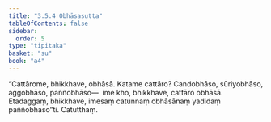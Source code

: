 ```yaml
---
title: "3.5.4 Obhāsasutta"
tableOfContents: false
sidebar:
  order: 5
type: "tipitaka"
basket: "su"
book: "a4"
---
```



<DynamicBreadcrumb />

<Division number="144" book="a4">

<Paragraph number="888" book="a4">
“Cattārome, bhikkhave, obhāsā. Katame cattāro? Candobhāso, sūriyobhāso, aggobhāso, paññobhāso—  ime kho, bhikkhave, cattāro obhāsā. Etadaggaṃ, bhikkhave, imesaṃ catunnaṃ obhāsānaṃ yadidaṃ paññobhāso”ti.

</Paragraph>
</Division>

<Paragraph number="889" type="center" book="a4">
Catutthaṃ.
</Paragraph>